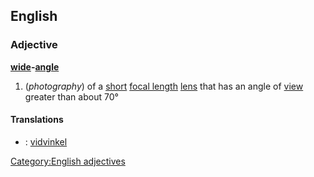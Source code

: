 ==English==
===Adjective===
'''[[wide]]-[[angle]]'''
#(''photography'') of a [[short]] [[focal length]] [[lens]] that has an angle of [[view]] greater than about 70°
====Translations====
*{{sv}}: [[vidvinkel]]
[[Category:English adjectives]]